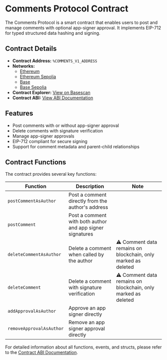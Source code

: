 # Comments Protocol Contract

The Comments Protocol is a smart contract that enables users to post and manage comments with optional app-signer approval. It implements EIP-712 for typed structured data hashing and signing.

## Contract Details

- **Contract Address:** `%COMMENTS_V1_ADDRESS`
- **Networks:** 
  - [Ethereum](https://etherscan.io/address/%COMMENTS_V1_ADDRESS)
  - [Ethereum Sepolia](https://sepolia.etherscan.io/address/%COMMENTS_V1_ADDRESS)
  - [Base](https://basescan.org/address/%COMMENTS_V1_ADDRESS)
  - [Base Sepolia](https://sepolia.basescan.org/address/%COMMENTS_V1_ADDRESS)
- **Contract Explorer:** [View on Basescan](https://basescan.org/address/%COMMENTS_V1_ADDRESS#code)
- **Contract ABI:** [View ABI Documentation](/protocol-reference/CommentsV1)

## Features

- Post comments with or without app-signer approval
- Delete comments with signature verification
- Manage app-signer approvals
- EIP-712 compliant for secure signing
- Support for comment metadata and parent-child relationships

## Contract Functions

The contract provides several key functions:

| Function                 | Description                                               | Note                                                          |
| ------------------------ | --------------------------------------------------------- | ------------------------------------------------------------- |
| `postCommentAsAuthor`    | Post a comment directly from the author's address         |                                                               |
| `postComment`            | Post a comment with both author and app signer signatures |                                                               |
| `deleteCommentAsAuthor`  | Delete a comment when called by the author                | ⚠️ Comment data remains on blockchain, only marked as deleted |
| `deleteComment`          | Delete a comment with signature verification              | ⚠️ Comment data remains on blockchain, only marked as deleted |
| `addApprovalAsAuthor`    | Approve an app signer directly                            |                                                               |
| `removeApprovalAsAuthor` | Remove an app signer approval directly                    |                                                               |

For detailed information about all functions, events, and structs, please refer to the [Contract ABI Documentation](/protocol-reference/CommentsV1).
